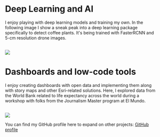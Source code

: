 
# Deep Learning and AI

I enjoy playing with deep learning models and training my own. In the following image I show a sneak peak into a deep learning package specifically to detect coffee plants. It's being trained with FasterRCNN and 5-cm resolution drone images.

<br />
<Image src="/coffeeDL.png" width={500} height={290} />

# Dashboards and low-code tools

I enjoy creating dashboards with open data and implementing them along with story maps and other Esri-related solutions. Here, I explored data from the World Bank related to life expectancy across the world during a workshop with folks from the Journalism Master program at El Mundo.

<br />
<Image src="/dashboardWorld.png" width={600} height={335} />
<br />

You can find my GitHub profile here to expand on other projects: [GitHub profile](https://github.com/andriusmv/)
